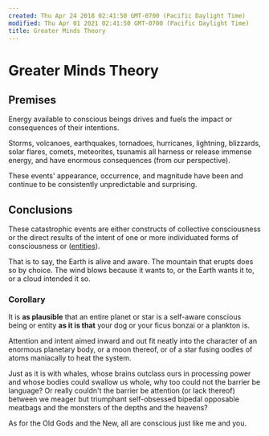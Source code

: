 ```yaml
---
created: Thu Apr 24 2018 02:41:50 GMT-0700 (Pacific Daylight Time)
modified: Thu Apr 01 2021 02:41:50 GMT-0700 (Pacific Daylight Time)
title: Greater Minds Theory
---
```


# Greater Minds Theory

## Premises

Energy available to conscious beings drives and fuels the impact or consequences of their intentions.

Storms, volcanoes, earthquakes, tornadoes, hurricanes, lightning, blizzards, solar flares, comets, meteorites, tsunamis all harness or release immense energy, and have enormous consequences (from our perspective).

These events' appearance, occurrence, and magnitude have been and continue to be consistently unpredictable and surprising.

## Conclusions

These catastrophic events are either constructs of collective consciousness or the direct results of the intent of one or more individuated forms of consciousness or ([entities]([[entity]])).

That is to say, the Earth is alive and aware. The mountain that erupts does so by choice. The wind blows because it wants to, or the Earth wants it to, or a cloud intended it so.

### Corollary

It is **as plausible** that an entire planet or star is a self-aware conscious being or entity **as it is that** your dog or your ficus bonzai or a plankton is.

Attention and intent aimed inward and out fit neatly into the character of an enormous planetary body, or a moon thereof, or of a star fusing oodles of atoms maniacally to heat the system.

Just as it is with whales, whose brains outclass ours in processing power and whose bodies could swallow us whole, why too could not the barrier be language? Or really couldn't the barrier be attention (or lack thereof) between we meager but triumphant self-obsessed bipedal opposable meatbags and the monsters of the depths and the heavens?

As for the Old Gods and the New, all are conscious just like me and you.
